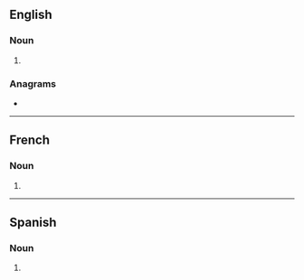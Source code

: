 ==English==

===Noun===
{{head|en|noun plural form}}

# {{plural of|intro|lang=en}}

===Anagrams===
* {{anagrams|en|Ritson|in sort|nitros|tonirs|trions}}

----

==French==

===Noun===
{{head|fr|noun plural form|g=f}}

# {{plural of|intro|lang=fr}}

----

==Spanish==

===Noun===
{{head|es|noun form|g=f-p}}

# {{plural of|intro|lang=es}}